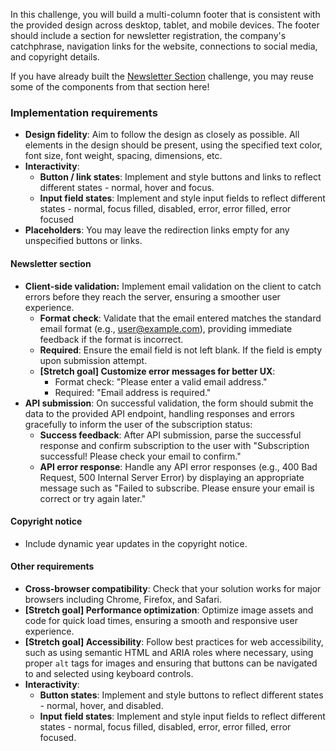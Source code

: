 In this challenge, you will build a multi-column footer that is consistent with the provided design across desktop, tablet, and mobile devices. The footer should include a section for newsletter registration, the company's catchphrase, navigation links for the website, connections to social media, and copyright details.

If you have already built the [Newsletter Section](/projects/challenges/newsletter-section) challenge, you may reuse some of the components from that section here!

### Implementation requirements

- **Design fidelity**: Aim to follow the design as closely as possible. All elements in the design should be present, using the specified text color, font size, font weight, spacing, dimensions, etc.
- **Interactivity**:
  - **Button / link states**: Implement and style buttons and links to reflect different states - normal, hover and focus.
  - **Input field states**: Implement and style input fields to reflect different states - normal, focus filled, disabled, error, error filled, error focused
- **Placeholders**: You may leave the redirection links empty for any unspecified buttons or links.

#### Newsletter section

- **Client-side validation:** Implement email validation on the client to catch errors before they reach the server, ensuring a smoother user experience.
  - **Format check**: Validate that the email entered matches the standard email format (e.g., user@example.com), providing immediate feedback if the format is incorrect.
  - **Required**: Ensure the email field is not left blank. If the field is empty upon submission attempt.
  - **[Stretch goal] Customize error messages for better UX**:
    - Format check: "Please enter a valid email address."
    - Required: "Email address is required."
- **API submission**: On successful validation, the form should submit the data to the provided API endpoint, handling responses and errors gracefully to inform the user of the subscription status:
  - **Success feedback**: After API submission, parse the successful response and confirm subscription to the user with "Subscription successful! Please check your email to confirm."
  - **API error response**: Handle any API error responses (e.g., 400 Bad Request, 500 Internal Server Error) by displaying an appropriate message such as "Failed to subscribe. Please ensure your email is correct or try again later."

#### Copyright notice

- Include dynamic year updates in the copyright notice.

#### Other requirements

- **Cross-browser compatibility**: Check that your solution works for major browsers including Chrome, Firefox, and Safari.
- **[Stretch goal] Performance optimization**: Optimize image assets and code for quick load times, ensuring a smooth and responsive user experience.
- **[Stretch goal] Accessibility**: Follow best practices for web accessibility, such as using semantic HTML and ARIA roles where necessary, using proper `alt` tags for images and ensuring that buttons can be navigated to and selected using keyboard controls.
- **Interactivity**:
  - **Button states**: Implement and style buttons to reflect different states - normal, hover, and disabled.
  - **Input field states**: Implement and style input fields to reflect different states - normal, focus filled, disabled, error, error filled, error focused.
